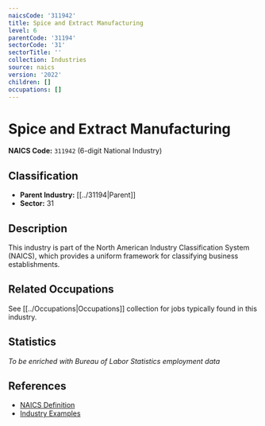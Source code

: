 ```yaml
---
naicsCode: '311942'
title: Spice and Extract Manufacturing
level: 6
parentCode: '31194'
sectorCode: '31'
sectorTitle: ''
collection: Industries
source: naics
version: '2022'
children: []
occupations: []
---
```

# Spice and Extract Manufacturing

**NAICS Code:** `311942` (6-digit National Industry)

## Classification

- **Parent Industry:** [[../31194|Parent]]
- **Sector:** 31

## Description

This industry is part of the North American Industry Classification System (NAICS), which provides a uniform framework for classifying business establishments.

## Related Occupations

See [[../Occupations|Occupations]] collection for jobs typically found in this industry.

## Statistics

*To be enriched with Bureau of Labor Statistics employment data*

## References

- [NAICS Definition](https://www.census.gov/naics/)
- [Industry Examples](https://www.census.gov/naics/2022NAICS/)
